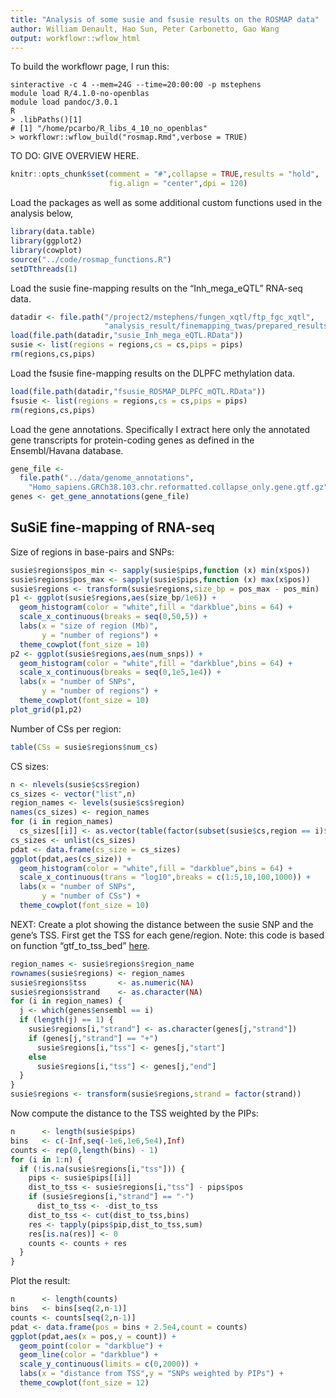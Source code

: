 ```yaml
---
title: "Analysis of some susie and fsusie results on the ROSMAP data"
author: William Denault, Hao Sun, Peter Carbonetto, Gao Wang
output: workflowr::wflow_html
---
```


To build the workflowr page, I run this:

```
sinteractive -c 4 --mem=24G --time=20:00:00 -p mstephens
module load R/4.1.0-no-openblas
module load pandoc/3.0.1
R
> .libPaths()[1]
# [1] "/home/pcarbo/R_libs_4_10_no_openblas"
> workflowr::wflow_build("rosmap.Rmd",verbose = TRUE)
```

TO DO: GIVE OVERVIEW HERE.

```r
knitr::opts_chunk$set(comment = "#",collapse = TRUE,results = "hold",
                      fig.align = "center",dpi = 120)
```

Load the packages as well as some additional custom functions used in
the analysis below,

```r
library(data.table)
library(ggplot2)
library(cowplot)
source("../code/rosmap_functions.R")
setDTthreads(1)
```

Load the susie fine-mapping results on the "Inh_mega_eQTL" RNA-seq
data.

```r
datadir <- file.path("/project2/mstephens/fungen_xqtl/ftp_fgc_xqtl",
                     "analysis_result/finemapping_twas/prepared_results")
load(file.path(datadir,"susie_Inh_mega_eQTL.RData"))					 
susie <- list(regions = regions,cs = cs,pips = pips)
rm(regions,cs,pips)
```

Load the fsusie fine-mapping results on the DLPFC methylation data.

```r
load(file.path(datadir,"fsusie_ROSMAP_DLPFC_mQTL.RData"))
fsusie <- list(regions = regions,cs = cs,pips = pips)
rm(regions,cs,pips)
```

Load the gene annotations. Specifically I extract here only the
annotated gene transcripts for protein-coding genes as defined in the
Ensembl/Havana database.

```r
gene_file <-
  file.path("../data/genome_annotations",
    "Homo_sapiens.GRCh38.103.chr.reformatted.collapse_only.gene.gtf.gz")
genes <- get_gene_annotations(gene_file)
```

SuSiE fine-mapping of RNA-seq
-----------------------------

Size of regions in base-pairs and SNPs:

```r
susie$regions$pos_min <- sapply(susie$pips,function (x) min(x$pos))
susie$regions$pos_max <- sapply(susie$pips,function (x) max(x$pos))
susie$regions <- transform(susie$regions,size_bp = pos_max - pos_min)
p1 <- ggplot(susie$regions,aes(size_bp/1e6)) +
  geom_histogram(color = "white",fill = "darkblue",bins = 64) +
  scale_x_continuous(breaks = seq(0,50,5)) +
  labs(x = "size of region (Mb)",
       y = "number of regions") +
  theme_cowplot(font_size = 10)
p2 <- ggplot(susie$regions,aes(num_snps)) +
  geom_histogram(color = "white",fill = "darkblue",bins = 64) +
  scale_x_continuous(breaks = seq(0,1e5,1e4)) +
  labs(x = "number of SNPs",
       y = "number of regions") +
  theme_cowplot(font_size = 10)
plot_grid(p1,p2)
```

Number of CSs per region:

```r
table(CSs = susie$regions$num_cs)
```

CS sizes:

```r
n <- nlevels(susie$cs$region)
cs_sizes <- vector("list",n)
region_names <- levels(susie$cs$region)
names(cs_sizes) <- region_names
for (i in region_names)
  cs_sizes[[i]] <- as.vector(table(factor(subset(susie$cs,region == i)$cs)))
cs_sizes <- unlist(cs_sizes)
pdat <- data.frame(cs_size = cs_sizes)
ggplot(pdat,aes(cs_size)) +
  geom_histogram(color = "white",fill = "darkblue",bins = 64) +
  scale_x_continuous(trans = "log10",breaks = c(1:5,10,100,1000)) +
  labs(x = "number of SNPs",
       y = "number of CSs") +
  theme_cowplot(font_size = 10)
```

NEXT: Create a plot showing the distance between the susie SNP and the
gene's TSS. First get the TSS for each gene/region. Note: this code is
based on function "gtf_to_tss_bed"
[here](https://github.com/broadinstitute/pyqtl/blob/master/qtl/io.py).

```r
region_names <- susie$regions$region_name
rownames(susie$regions) <- region_names
susie$regions$tss       <- as.numeric(NA)
susie$regions$strand    <- as.character(NA)
for (i in region_names) {
  j <- which(genes$ensembl == i)
  if (length(j) == 1) {
    susie$regions[i,"strand"] <- as.character(genes[j,"strand"])
    if (genes[j,"strand"] == "+")
      susie$regions[i,"tss"] <- genes[j,"start"]
    else
	  susie$regions[i,"tss"] <- genes[j,"end"]
  }
}
susie$regions <- transform(susie$regions,strand = factor(strand))
```

Now compute the distance to the TSS weighted by the PIPs:

```r
n      <- length(susie$pips)
bins   <- c(-Inf,seq(-1e6,1e6,5e4),Inf)
counts <- rep(0,length(bins) - 1)
for (i in 1:n) {
  if (!is.na(susie$regions[i,"tss"])) {
    pips <- susie$pips[[i]]
    dist_to_tss <- susie$regions[i,"tss"] - pips$pos
    if (susie$regions[i,"strand"] == "-") 
	  dist_to_tss <- -dist_to_tss
    dist_to_tss <- cut(dist_to_tss,bins)
    res <- tapply(pips$pip,dist_to_tss,sum)
    res[is.na(res)] <- 0
    counts <- counts + res
  }
}
```

Plot the result:

```r
n      <- length(counts)
bins   <- bins[seq(2,n-1)]
counts <- counts[seq(2,n-1)]
pdat <- data.frame(pos = bins + 2.5e4,count = counts)
ggplot(pdat,aes(x = pos,y = count)) +
  geom_point(color = "darkblue") +
  geom_line(color = "darkblue") +
  scale_y_continuous(limits = c(0,2000)) +
  labs(x = "distance from TSS",y = "SNPs weighted by PIPs") +
  theme_cowplot(font_size = 12)
```
